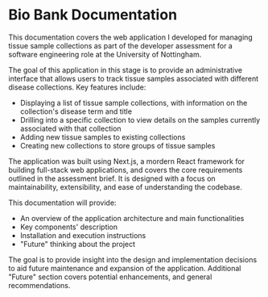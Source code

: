 # Bio Bank Documentation

This documentation covers the web application I developed for managing tissue sample collections as part of the developer assessment for a software engineering role at the University of Nottingham.

The goal of this application in this stage is to provide an administrative interface that allows users to track tissue samples associated with different disease collections. Key features include:

- Displaying a list of tissue sample collections, with information on the collection's disease term and title
- Drilling into a specific collection to view details on the samples currently associated with that collection
- Adding new tissue samples to existing collections
- Creating new collections to store groups of tissue samples

The application was built using Next.js, a mordern React framework for building full-stack web applications, and covers the core requirements outlined in the assessment brief. It is designed with a focus on maintainability, extensibility, and ease of understanding the codebase.

This documentation will provide:

- An overview of the application architecture and main functionalities
- Key components' description
- Installation and execution instructions
- "Future" thinking about the project

The goal is to provide insight into the design and implementation decisions to aid future maintenance and expansion of the application. Additional "Future" section covers potential enhancements, and general recommendations.
